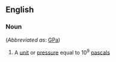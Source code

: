 ==English==

===Noun===
{{en-noun}} (''Abbreviated as'': [[GPa]])

#{{physics}} A [[unit]] or [[pressure]] equal to 10<sup>9</sup> [[pascal]]s